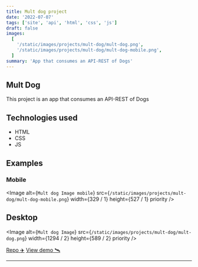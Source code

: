 ```yaml
---
title: Mult dog project
date: '2022-07-07'
tags: ['site', 'api', 'html', 'css', 'js']
draft: false
images:
  [
    '/static/images/projects/mult-dog/mult-dog.png',
    '/static/images/projects/mult-dog/mult-dog-mobile.png',
  ]
summary: 'App that consumes an API-REST of Dogs'
---
```


## Mult Dog

This project is an app that consumes an API-REST of Dogs

## Technologies used

- HTML
- CSS
- JS

## Examples

### Mobile

<Image
  alt={`Mult dog Image mobile`}
  src={`/static/images/projects/mult-dog/mult-dog-mobile.png`}
  width={329 / 1}
  height={527 / 1}
  priority
/>

## Desktop

<Image
  alt={`Mult dog Image`}
  src={`/static/images/projects/mult-dog/mult-dog.png`}
  width={1294 / 2}
  height={589 / 2}
  priority
/>

[Repo ✈️](https://github.com/robert-ds/mult-dog)
[View demo 🛰](https://github.com/robert-ds/mult-dog)

---
